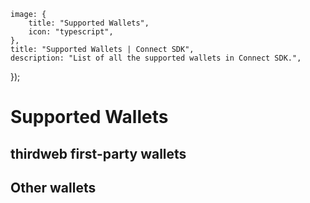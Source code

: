 
	image: {
		title: "Supported Wallets",
		icon: "typescript",
	},
	title: "Supported Wallets | Connect SDK",
	description: "List of all the supported wallets in Connect SDK.",
});

# Supported Wallets

## thirdweb first-party wallets

<WalletCardGrid>
	<WalletCard
		label="Smart Wallet"
		href="/references/typescript/v5/smartWallet"
		icon={SmartWalletIcon}
	/>
	<WalletCard
		label="In App Wallet"
		href="/references/typescript/v5/inAppWallet"
		icon={EmbeddedWalletIcon}
	/>
	<WalletCard
		label="Ecosystem Wallet"
		href="/references/typescript/v5/ecosystemWallet"
		icon={EmbeddedWalletIcon}
	/>
</WalletCardGrid>

<div className="h-10" />

## Other wallets

<AllSupportedWallets />
